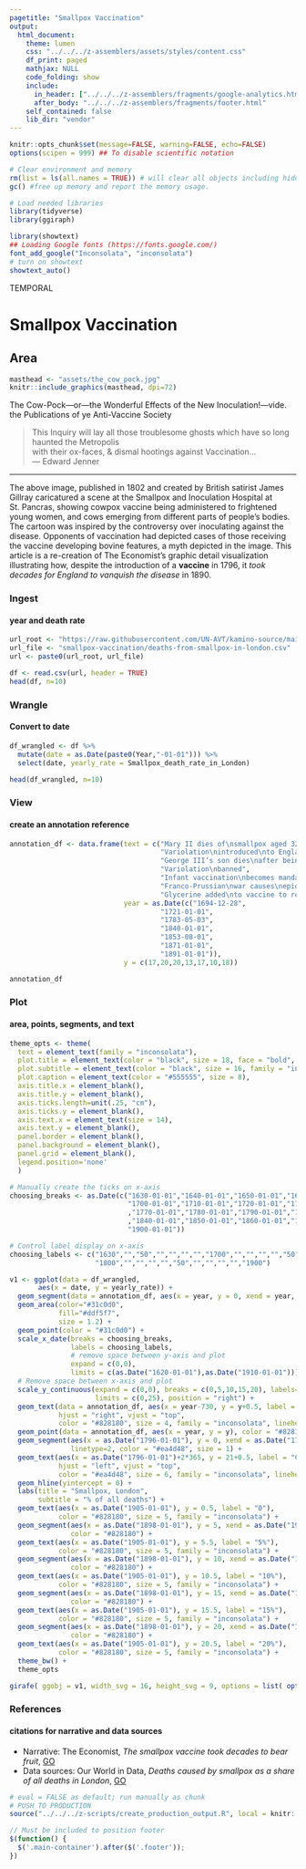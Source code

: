 ```yaml
---
pagetitle: "Smallpox Vaccination"
output: 
  html_document:
    theme: lumen
    css: "../../../z-assemblers/assets/styles/content.css"
    df_print: paged
    mathjax: NULL
    code_folding: show
    include:
      in_header: ["../../../z-assemblers/fragments/google-analytics.html", "../../../z-assemblers/fragments/header.html"]
      after_body: "../../../z-assemblers/fragments/footer.html"
    self_contained: false
    lib_dir: "vendor"
---
```


```r

knitr::opts_chunk$set(message=FALSE, warning=FALSE, echo=FALSE)
options(scipen = 999) ## To disable scientific notation

# Clear environment and memory
rm(list = ls(all.names = TRUE)) # will clear all objects including hidden objects.
gc() #free up memory and report the memory usage.

# Load needed libraries
library(tidyverse)
library(ggiraph)

library(showtext)
## Loading Google fonts (https://fonts.google.com/)
font_add_google("Inconsolata", "inconsolata")
# turn on showtext
showtext_auto()

```

<div class="activity">
TEMPORAL  
</div>

# Smallpox Vaccination
## Area

```r

masthead <- "assets/the_cow_pock.jpg"
knitr::include_graphics(masthead, dpi=72)

```

<div class="figure-text">The Cow-Pock—or—the Wonderful Effects of the New Inoculation!—vide. the Publications of ye Anti-Vaccine Society</div>


> This Inquiry will lay all those troublesome ghosts which have so long haunted the Metropolis\
  with their ox-faces, & dismal hootings against Vaccination...\
--- Edward Jenner\

***

The above image, published in 1802 and created by British satirist James Gillray caricatured a scene at the Smallpox and Inoculation Hospital at St. Pancras, showing cowpox vaccine being administered to frightened young women, and cows emerging from different parts of people's bodies. The cartoon was inspired by the controversy over inoculating against the disease. Opponents of vaccination had depicted cases of those receiving the vaccine developing bovine features, a myth depicted in the image.  This article is a re-creation of The Economist's graphic detail visualization illustrating how, despite the introduction of a __vaccine__ in 1796, it _took decades for England to vanquish the disease_ in 1890. 

### Ingest
#### year and death rate

```r

url_root <- "https://raw.githubusercontent.com/UN-AVT/kamino-source/main/sources/0-shared/data/"
url_file <- "smallpox-vaccination/deaths-from-smallpox-in-london.csv"
url <- paste0(url_root, url_file)

df <- read.csv(url, header = TRUE)
head(df, n=10)

```


### Wrangle
#### Convert to date


```r

df_wrangled <- df %>%
  mutate(date = as.Date(paste0(Year,"-01-01"))) %>%
  select(date, yearly_rate = Smallpox_death_rate_in_London)

head(df_wrangled, n=10)

```


### View
#### create an annotation reference


```r

annotation_df <- data.frame(text = c("Mary II dies of\nsmallpox aged 32",
                                     "Variolation\nintroduced\nto England",
                                     "George III’s son dies\nafter being inoculated\nvia variolation",
                                     "Variolation\nbanned",
                                     "Infant vaccination\nbecomes mandatory",
                                     "Franco-Prussian\nwar causes\nepidemic",
                                     "Glycerine added\nto vaccine to reduce\ncontamination"),
                            year = as.Date(c("1694-12-28",
                                     "1721-01-01",
                                     "1783-05-03",
                                     "1840-01-01",
                                     "1853-08-01",
                                     "1871-01-01",
                                     "1891-01-01")),
                            y = c(17,20,20,13,17,10,18))

annotation_df

```


### Plot
#### area, points, segments, and text


```r

theme_opts <- theme(
  text = element_text(family = "inconsolata"), 
  plot.title = element_text(color = "black", size = 18, face = "bold", family = "inconsolata"),
  plot.subtitle = element_text(color = "black", size = 16, family = "inconsolata"),
  plot.caption = element_text(color = "#555555", size = 8),
  axis.title.x = element_blank(),
  axis.title.y = element_blank(),
  axis.ticks.length=unit(.25, "cm"),
  axis.ticks.y = element_blank(),
  axis.text.x = element_text(size = 14),
  axis.text.y = element_blank(),
  panel.border = element_blank(),
  panel.background = element_blank(),
  panel.grid = element_blank(),
  legend.position='none'
  )

# Manually create the ticks on x-axis
choosing_breaks <- as.Date(c("1630-01-01","1640-01-01","1650-01-01","1660-01-01","1670-01-01","1680-01-01","1690-01-01",
                             "1700-01-01","1710-01-01","1720-01-01","1730-01-01","1740-01-01","1750-01-01","1760-01-01"
                             ,"1770-01-01","1780-01-01","1790-01-01","1800-01-01","1810-01-01","1820-01-01","1830-01-01"
                             ,"1840-01-01","1850-01-01","1860-01-01","1870-01-01","1880-01-01","1890-01-01",
                             "1900-01-01"))

# Control label display on x-axis
choosing_labels <- c("1630","","50","","","","","1700","","","","","50","","","","",
                     "1800","","","","","50","","","","","1900")

v1 <- ggplot(data = df_wrangled, 
       aes(x = date, y = yearly_rate)) +
  geom_segment(data = annotation_df, aes(x = year, y = 0, xend = year, yend = y)) +
  geom_area(color="#31c0d0",
            fill="#ddf5f7",
            size = 1.2) +
  geom_point(color = "#31c0d0") +
  scale_x_date(breaks = choosing_breaks,
               labels = choosing_labels,
               # remove space between y-axis and plot
               expand = c(0,0),
               limits = c(as.Date("1620-01-01"),as.Date("1910-01-01"))) +
  # Remove space between x-axis and plot
  scale_y_continuous(expand = c(0,0), breaks = c(0,5,10,15,20), labels=c("0", "5%", "10%", "15%", "20%"),
                     limits = c(0,25), position = "right") +
  geom_text(data = annotation_df, aes(x = year-730, y = y+0.5, label = text), 
            hjust = "right", vjust = "top",
            color = "#828180", size = 4, family = "inconsolata", lineheight = 0.9) +
  geom_point(data = annotation_df, aes(x = year, y = y), color = "#828180") +
  geom_segment(aes(x = as.Date("1796-01-01"), y = 0, xend = as.Date("1796-01-01"), yend = 21), 
               linetype=2, color = "#ea4d48", size = 1) +
  geom_text(aes(x = as.Date("1796-01-01")+2*365, y = 21+0.5, label = "Cowpox vaccine\nintroduced"), 
            hjust = "left", vjust = "top",
            color = "#ea4d48", size = 6, family = "inconsolata", lineheight = 0.9) +
  geom_hline(yintercept = 0) +
  labs(title = "Smallpox, London",
       subtitle = "% of all deaths") +
  geom_text(aes(x = as.Date("1905-01-01"), y = 0.5, label = "0"), 
            color = "#828180", size = 5, family = "inconsolata") +
  geom_segment(aes(x = as.Date("1898-01-01"), y = 5, xend = as.Date("1908-01-01"), yend = 5), 
               color = "#828180") +
  geom_text(aes(x = as.Date("1905-01-01"), y = 5.5, label = "5%"), 
            color = "#828180", size = 5, family = "inconsolata") +
  geom_segment(aes(x = as.Date("1898-01-01"), y = 10, xend = as.Date("1908-01-01"), yend = 10), 
               color = "#828180") +
  geom_text(aes(x = as.Date("1905-01-01"), y = 10.5, label = "10%"), 
            color = "#828180", size = 5, family = "inconsolata") +
  geom_segment(aes(x = as.Date("1898-01-01"), y = 15, xend = as.Date("1908-01-01"), yend = 15), 
               color = "#828180") +
  geom_text(aes(x = as.Date("1905-01-01"), y = 15.5, label = "15%"), 
            color = "#828180", size = 5, family = "inconsolata") +
  geom_segment(aes(x = as.Date("1898-01-01"), y = 20, xend = as.Date("1908-01-01"), yend = 20), 
               color = "#828180") +
  geom_text(aes(x = as.Date("1905-01-01"), y = 20.5, label = "20%"), 
            color = "#828180", size = 5, family = "inconsolata") +
  theme_bw() +
  theme_opts

girafe( ggobj = v1, width_svg = 16, height_svg = 9, options = list( opts_sizing(rescale = TRUE, width = 0.8) ))

```


### References
#### citations for narrative and data sources

* Narrative: The Economist, _The smallpox vaccine took decades to bear fruit_, [GO](https://www.economist.com/graphic-detail/2021/01/23/the-smallpox-vaccine-took-decades-to-bear-fruit/){target="_blank"}  
* Data sources: Our World in Data, _Deaths caused by smallpox as a share of all deaths in London_, [GO](https://ourworldindata.org/grapher/deaths-from-smallpox-in-london){target="_blank"}  


```r

# eval = FALSE as default; run manually as chunk
# PUSH TO PRODUCTION
source("../../../z-scripts/create_production_output.R", local = knitr::knit_global())

```


```js

// Must be included to position footer
$(function() {
  $('.main-container').after($('.footer'));
})

```

